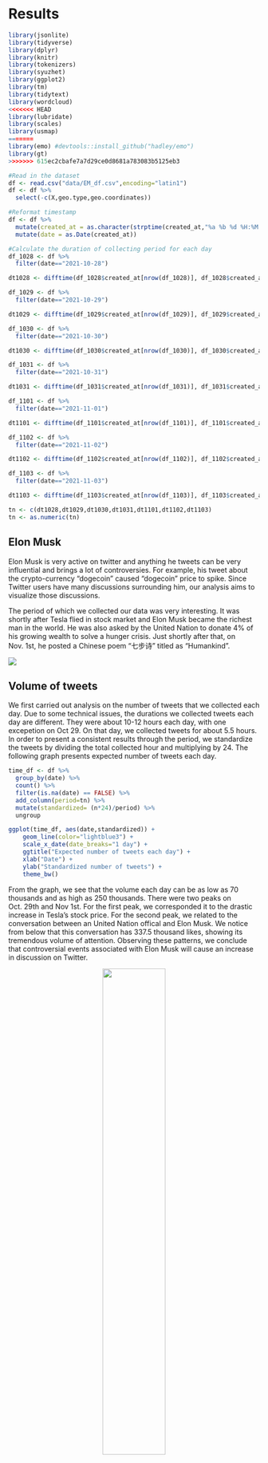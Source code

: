 # Results
```r
library(jsonlite)
library(tidyverse)
library(dplyr)
library(knitr)
library(tokenizers)
library(syuzhet)
library(ggplot2)
library(tm)
library(tidytext)
library(wordcloud)
<<<<<<< HEAD
library(lubridate)
library(scales)
library(usmap)
=======
library(emo) #devtools::install_github("hadley/emo")
library(gt)
>>>>>>> 615ec2cbafe7a7d29ce0d8681a783083b5125eb3
```

```r
#Read in the dataset
df <- read.csv("data/EM_df.csv",encoding="latin1")
df <- df %>%
  select(-c(X,geo.type,geo.coordinates)) 

```

```r
#Reformat timestamp
df <- df %>%
  mutate(created_at = as.character(strptime(created_at,"%a %b %d %H:%M:%S %z %Y", tz = "EST"))) %>%
  mutate(date = as.Date(created_at))

```

```r
#Calculate the duration of collecting period for each day
df_1028 <- df %>%
  filter(date=="2021-10-28")

dt1028 <- difftime(df_1028$created_at[nrow(df_1028)], df_1028$created_at[1], unit="hours")

df_1029 <- df %>%
  filter(date=="2021-10-29")

dt1029 <- difftime(df_1029$created_at[nrow(df_1029)], df_1029$created_at[1], unit="hours")

df_1030 <- df %>%
  filter(date=="2021-10-30")

dt1030 <- difftime(df_1030$created_at[nrow(df_1030)], df_1030$created_at[1], unit="hours")

df_1031 <- df %>%
  filter(date=="2021-10-31")

dt1031 <- difftime(df_1031$created_at[nrow(df_1031)], df_1031$created_at[1], unit="hours")

df_1101 <- df %>%
  filter(date=="2021-11-01")

dt1101 <- difftime(df_1101$created_at[nrow(df_1101)], df_1101$created_at[1], unit="hours")

df_1102 <- df %>%
  filter(date=="2021-11-02")

dt1102 <- difftime(df_1102$created_at[nrow(df_1102)], df_1102$created_at[1], unit="hours")

df_1103 <- df %>%
  filter(date=="2021-11-03")

dt1103 <- difftime(df_1103$created_at[nrow(df_1103)], df_1103$created_at[1], unit="hours")

tn <- c(dt1028,dt1029,dt1030,dt1031,dt1101,dt1102,dt1103)
tn <- as.numeric(tn)
```

## Elon Musk

Elon Musk is very active on twitter and anything he tweets can be very influential and brings a lot of controversies. For example, his tweet about the crypto-currency "dogecoin" caused "dogecoin" price to spike. Since Twitter users have many discussions surrounding him, our analysis aims to visualize those discussions. 

The period of which we collected our data was very interesting. It was shortly after Tesla flied in stock market and Elon Musk became the richest man in the world. He was also asked by the United Nation to donate 4% of his growing wealth to solve a hunger crisis. Just shortly after that, on Nov. 1st, he posted a Chinese poem "七步诗" titled as "Humankind".


![](data/poem.png)

## Volume of tweets

We first carried out analysis on the number of tweets that we collected each day. Due to some technical issues, the durations we collected tweets each day are different. They were about 10-12 hours each day, with one excepetion on Oct 29. On that day, we collected tweets for about 5.5 hours. In order to present a consistent results through the period, we standardize the tweets by dividing the total collected hour and multiplying by 24. The following graph presents expected number of tweets each day.

```r
time_df <- df %>% 
  group_by(date) %>%
  count() %>%
  filter(is.na(date) == FALSE) %>%
  add_column(period=tn) %>%
  mutate(standardized= (n*24)/period) %>%
  ungroup

ggplot(time_df, aes(date,standardized)) +
    geom_line(color="lightblue3") + 
    scale_x_date(date_breaks="1 day") +
    ggtitle("Expected number of tweets each day") +
    xlab("Date") +
    ylab("Standardized number of tweets") +
    theme_bw()
```

From the graph, we see that the volume each day can be as low as 70 thousands and as high as 250 thousands. There were two peaks on Oct. 29th and Nov 1st. For the first peak, we corresponded it to the drastic increase in Tesla's stock price. For the second peak, we related to the conversation between an United Nation offical and Elon Musk. We notice from below that this conversation has 337.5 thousand likes, showing its tremendous volume of attention. Observing these patterns, we conclude that controversial events associated with Elon Musk will cause an increase in discussion on Twitter.  

<center>
![](data/UN_EM.png){width=50%}
</center>

## Geological Distribution

Even though we have limited data on geological information of users, we still want to make use of them to explore some patterns.
In total we have 5293 tweets that contain a user geological information. The location is not limited to the United States, and we conducted filtering for each states.

```r
geo_df <- df %>%
  filter(!is.na(location))
```

```r
state_list <- c("Alabama","AL","Alaska","AK",	"Arizona","AZ","Arkansas","AR","California","CA","Colorado","CO",
"Connecticut","CT","Delaware","DE","Florida","FL","Georgia","GA","Hawaii","HI","Idaho","ID","Illinois","IL",
"Indiana","IN","Iowa","IA","Kansas","KS","Kentucky","KY","Louisiana","LA",	"Maine","ME","Maryland","MD",	
"Massachusetts","MA",	"Michigan","MI",	"Minnesota","MN",	"Mississippi","MS",	"Missouri","MO","Montana","MT",	
"Nebraska","NE",	"Nevada","NV","New Hampshire","NH","New Jersey","NJ","New Mexico",	"NM","New York",	"NY",
"North Carolina",	"NC","North Dakota",	"ND","Ohio", "OH",	"Oklahoma",	"OK",	"Oregon",	"OR",	"Pennsylvania",	"PA",	
"Rhode Island",	"RI","South Carolina",	"SC",	"South Dakota",	"SD","Tennessee",	"TN",	"Texas","TX","Utah","UT",
"Vermont","VT","Virginia","VA","Washington","WA","West Virginia","WV","Wisconsin","WI","Wyoming","WY")
```

```r
for (i in 1:nrow(geo_df)){
  loc <- geo_df$location[i]
  loc_split1 <- str_split(loc,", ")[[1]][1]
  loc_split2 <- str_split(loc,", ")[[1]][2]
  
  if(loc_split2 %in% state_list == TRUE){
    geo_df$location[i] = loc_split2
  } else {
    geo_df$location[i] = NA
  }
}
```

```r
geo_df_r <- geo_df %>%
  filter(!is.na(location)) %>%
  group_by(location) %>%
  count()

colnames(geo_df_r)[1] <- "state"
```

```r
plot_usmap(data=geo_df_r,values="n") + 
  scale_fill_continuous(low = "white", high = "deepskyblue", name = "Tweet posted") +
  labs(title = "United States", subtitle = "Number of tweets posted by states") +
  theme(panel.background=element_blank(),legend.position = "right")
    
```

From the state graph, we can see that users mainly locate in four states. They are California, Texas, Florida, and New York, with 503, 336, 248, and 187 users respectively. Even though we have a fairly small sample, it still seems that users in more economically developed state tend to discuss more related to Elon Musk.

## Tweet Contents

### Tweet Sentiment
Now, our analysis dive into the tweet-level. We are concerned with the contents of the tweets. Even though it is impossible for us to examine tweet by tweet, we use powerful Natural Language Processing techniques to explore patterns. 

We try to identify the emotion of tweets using sentiment analysis. Each tweet will be tagged a sentiment score.

```r
# fix sentiment column
for (i in 1:length(df$sentiment)){
  if(!(df$sentiment[i] %in% c("neutral","negative","positive"))){
    if(df$sentiment[i]>0){
      df$sentiment[i]="positive"
    }
    if(df$sentiment[i]==0){
      df$sentiment[i]="neutral"
    }
    if(df$sentiment[i]<0){
      df$sentiment[i]="negative"
    }
  }
}
```

## word analysis
By inspecting the word frequency histogram and the word cloud, we can have some insight about what people were discussing inside these tweets.


```r
# create corpus
df$cleaned_text = tolower(df$cleaned_text)
text <- removeWords(df$cleaned_text, words = stopwords(kind = "en"))
text <- tibble(txt=text)
tweets_words <-  text %>%
 unnest_tokens(word, txt)
words <- tweets_words %>% count(word, sort=TRUE)
```

```r
#clean words corpus

#separate words and emoji
emoji <- words %>% subset(substr(word,1,3)=="000")
words <- words %>% subset(!(substr(word,1,3)=="000"))

#remove word meaningless or search words
remove_words <- c("u", "elonmusk","tesla","fe0f","279c","elon","musk","s")
words <- words %>% subset(!(word %in% remove_words))
```


```r
#word frequency histogram
words %>%
  top_n(15) %>%
ggplot()+
  geom_bar(aes(x=reorder(word,-n),y=n),stat="identity")+
  ggtitle("top 15 words of all tweets") +
  xlab("count")+
  ylab("word")

```


```r
#word cloud
wordcloud(words = words$word, freq = words$n, min.freq = 1,max.words=100, random.order=FALSE, rot.per=0.35, colors=brewer.pal(5, "Greens"))
```

The words "doge", "billym2k" and "dogecoin" are in the top 15 words list, and they are describing the same object-dogecoin. Dogecoin is a cryptocurrency that are created as a "joke" to make fun of the fact that everyone can copy bitcoin's open source code and publish a new cryptocurrency. Elon Musk is a big supporter for dogecoin, calling it "people's crypto." It is also unsurprising that these the words like "bitcoin", "binance" and "crypto" are frequent in the tweets since Elon Musk is a big fan of bitcoin. 

The username "DrEliDavid" and the word "hunger" also appeared a lot. The story began in November 1st when Dr. Eli David shared an image of a CNN Business article with the headline: “2% of Elon Musk’s wealth could solve world hunger, says director of UN food scarcity organization.” Elon Musk tweeted that he would sell Tesla stock if WFP can prove how his 6 billion dollar can solve world hunger. There were lots of online dialogue between the two sides since Musk’s request for spending to be published.

The words "mars" and "spaceX" are related to his big project of sending human to Mars. The word "will" and "can" and the first and the third  most frequent word in these tweets. The reason behind it could be that Elon Musk likes to tweet about the goals for his companies and he has made lots of promises about helping human future in tweeter. People like to discuss about the things he will do in the future.
 


```r
# emoji count
top_emoji <- emoji%>%top_n(5)
#change unicode to emoji
top_emoji$word[1] <- emo::ji("rocket")
top_emoji$word[2] <- emo::ji("fire")
top_emoji$word[3] <- emo::ji("finger")
top_emoji$word[4] <- emo::ji("gem")
top_emoji$word[5] <- emo::ji("smile")
colnames(top_emoji) <- c("emoji","count")
top_emoji %>% gt() #emoji appear after knitting
```
Rocket is the most used emoji, and it is most likely related to Elon Musk's spaceX projects. The emojis fire and gem are very frequent, and we can know that lots of people are inspired by Elon Musk.

## sentiment analysis
We have assigned a sentiment score for each tweet based on the usage of words. Below is the histogram of the distribution of sentiment scores. Most tweets have scores around 0, which means lots of these tweets are neutral. Also, There are more positive tweets than negative ones.

```r
#length of tweet histogram
df <- df %>% mutate(length =nchar(original_text))
ggplot(df)+
  geom_histogram(aes(length),stat="count")+
  xlim(0,1000)+
  ggtitle("Distribution of length of all tweets")
```


```r
#sentiment frequency histogram
df %>%
ggplot(aes(x=as.double(sentiment_score))) + 
  geom_histogram(binwidth = 1, fill = "steelblue")+ 
  ylab("count") + 
  xlab("sentiment score") +
  ggtitle("Distribution of Sentiment scores of all tweets")+
  scale_x_continuous(limits=c(-5,5))
```

If we classify tweets with negative scores as negative, tweets with positive scores as positive and tweet with 0 score as neutral, we can see more clearly that there are way more positive tweets than negative tweets.

```r
df %>%
ggplot()+
  geom_bar(aes(x=as.factor(sentiment),fill = sentiment),stat = "count")+
  ggtitle("Sentiments of all tweets")
```

### Monitoring Topics

After the exploration of sentiments, we want to further know what specific topics users favor to discuss. To to this, we apply topic modeling(LDA) to find underlying topics. The [**link**](lda5.html) leads to an interactive LDA result. 



